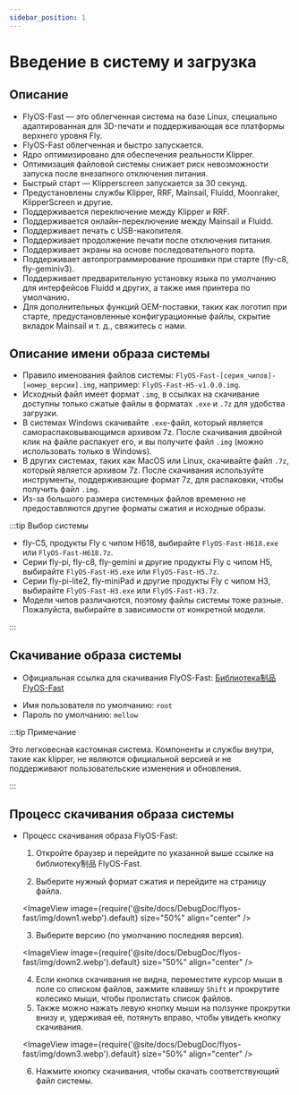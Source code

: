 ```yaml
---
sidebar_position: 1
---
```


# Введение в систему и загрузка

## Описание

* FlyOS-Fast — это облегченная система на базе Linux, специально адаптированная для 3D-печати и поддерживающая все платформы верхнего уровня Fly.
* FlyOS-Fast облегченная и быстро запускается.
* Ядро оптимизировано для обеспечения реальности Klipper.
* Оптимизация файловой системы снижает риск невозможности запуска после внезапного отключения питания.
* Быстрый старт — Klipperscreen запускается за 30 секунд.
* Предустановлены службы Klipper, RRF, Mainsail, Fluidd, Moonraker, KlipperScreen и другие.
* Поддерживается переключение между Klipper и RRF.
* Поддерживается онлайн-переключение между Mainsail и Fluidd.
* Поддерживает печать с USB-накопителя.
* Поддерживает продолжение печати после отключения питания.
* Поддерживает экраны на основе последовательного порта.
* Поддерживает автопрограммирование прошивки при старте (fly-c8, fly-geminiv3).
* Поддерживает предварительную установку языка по умолчанию для интерфейсов Fluidd и других, а также имя принтера по умолчанию.
* Для дополнительных функций OEM-поставки, таких как логотип при старте, предустановленные конфигурационные файлы, скрытие вкладок Mainsail и т. д., свяжитесь с нами.

## Описание имени образа системы

* Правило именования файлов системы: `FlyOS-Fast-[серия_чипов]-[номер_версии].img`, например: `FlyOS-Fast-H5-v1.0.0.img`.
* Исходный файл имеет формат `.img`, в ссылках на скачивание доступны только сжатые файлы в форматах `.exe` и `.7z` для удобства загрузки.
* В системах Windows скачивайте `.exe`-файл, который является самораспаковывающимся архивом 7z. После скачивания двойной клик на файле распакует его, и вы получите файл `.img` (можно использовать только в Windows).
* В других системах, таких как MacOS или Linux, скачивайте файл `.7z`, который является архивом 7z. После скачивания используйте инструменты, поддерживающие формат 7z, для распаковки, чтобы получить файл `.img`.
* Из-за большого размера системных файлов временно не предоставляются другие форматы сжатия и исходные образы.

:::tip Выбор системы

* fly-C5, продукты Fly с чипом H618, выбирайте `FlyOS-Fast-H618.exe` или `FlyOS-Fast-H618.7z`.
* Серии fly-pi, fly-c8, fly-gemini и другие продукты Fly с чипом H5, выбирайте `FlyOS-Fast-H5.exe` или `FlyOS-Fast-H5.7z`.
* Серии fly-pi-lite2, fly-miniPad и другие продукты Fly с чипом H3, выбирайте `FlyOS-Fast-H3.exe` или `FlyOS-Fast-H3.7z`.
* Модели чипов различаются, поэтому файлы системы тоже разные. Пожалуйста, выбирайте в зависимости от конкретной модели.

:::

## Скачивание образа системы

* Официальная ссылка для скачивания FlyOS-Fast: [Библиотека制品 FlyOS-Fast](https://g-ofpa1390.coding.net/public-artifacts/3D-Printers/flyos-fast/packages)

- Имя пользователя по умолчанию: `root`
- Пароль по умолчанию: `mellow`

:::tip Примечание

Это легковесная кастомная система. Компоненты и службы внутри, такие как klipper, не являются официальной версией и не поддерживают пользовательские изменения и обновления.

:::

## Процесс скачивания образа системы

* Процесс скачивания образа FlyOS-Fast:

    1. Откройте браузер и перейдите по указанной выше ссылке на библиотеку制品 FlyOS-Fast.

    2. Выберите нужный формат сжатия и перейдите на страницу файла.

    <ImageView image={require('@site/docs/DebugDoc/flyos-fast/img/down1.webp').default} size="50%" align="center" />

    3. Выберите версию (по умолчанию последняя версия).

    <ImageView image={require('@site/docs/DebugDoc/flyos-fast/img/down2.webp').default} size="50%" align="center" />

    4. Если кнопка скачивания не видна, переместите курсор мыши в поле со списком файлов, зажмите клавишу `Shift` и прокрутите колесико мыши, чтобы пролистать список файлов.
    5. Также можно нажать левую кнопку мыши на ползунке прокрутки внизу и, удерживая её, потянуть вправо, чтобы увидеть кнопку скачивания.

    <ImageView image={require('@site/docs/DebugDoc/flyos-fast/img/down3.webp').default} size="50%" align="center" />

    6. Нажмите кнопку скачивания, чтобы скачать соответствующий файл системы.
